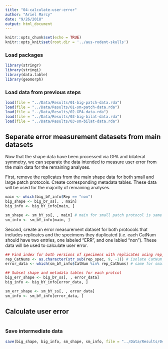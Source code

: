 ```yaml
---
title: "04-calculate-user-error"
author: "Ariel Marcy"
date: "9/26/2018"
output: html_document
---
```


```r
knitr::opts_chunk$set(echo = TRUE)
knitr::opts_knit$set(root.dir = '../aus-rodent-skulls')
```

### Load packages
```r
library(stringr)
library(stringi)
library(data.table)
library(geomorph)
```

### Load data from previous steps
```r
load(file = "../Data/Results/01-big-patch-data.rda")
load(file = "../Data/Results/01-sm-patch-data.rda")
load(file = "../Data/Results/02-GPA-data.rda")
load(file = "../Data/Results/03-big-bilat-data.rda")
load(file = "../Data/Results/03-sm-bilat-data.rda")
```

## Separate error measurement datasets from main datasets
Now that the shape data have been processed via GPA and bilateral symmetry, we can separate the data intended to measure user error from the main data for the remaining analyses. 

First, remove the replicates from the main shape data for both small and large patch protocols. Create corresponding metadata tables. These data will be used for the majority of remaining analyses.
```r
main <- which(big_bY_info$Rep == "non")
big_shape <- big_bY_ss[, , main]
big_info <- big_bY_info[main, ]

sm_shape <- sm_bY_ss[, , main] # main for small patch protocol is same as above, test with all.equal()
sm_info <- sm_bY_info[main, ]
```

Second, create an error measurement dataset for both protocols that includes replicates and the specimens they duplicated (i.e. each CatNum should have two entries, one labeled "ERR", and one labled "non"). These data will be used to calculate user error. 
```r
## Find index for both versions of specimens with replicates using rep_spec list make in script 01.
rep_CatNums <- as.character(str_sub(rep_spec, 9, -1)) # isolate CatNum
error_data <- which(sm_bY_info$CatNum %in% rep_CatNums) # same for small and big patch protocols, can test with all.equal()

## Subset shape and metadata tables for each protcol
big_err_shape <- big_bY_ss[, , error_data]
big_info <- big_bY_info[error_data, ]

sm_err_shape <- sm_bY_ss[, , error_data]
sm_info <- sm_bY_info[error_data, ]
```

## Calculate user error
```r

```


### Save intermediate data
```r
save(big_shape, big_info, sm_shape, sm_info, file = "../Data/Results/04-data-for-analyses.rda")
```
